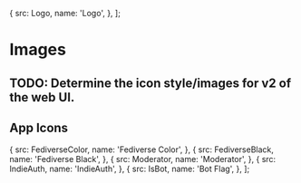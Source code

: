 

<Meta title="owncast/Style Guide/Images+Icons" />

  {
    src: Logo,
    name: 'Logo',
  },
];

# Images

## TODO: Determine the icon style/images for v2 of the web UI.

<ImageRow images={images} />

## App Icons

  {
    src: FediverseColor,
    name: 'Fediverse Color',
  },
  {
    src: FediverseBlack,
    name: 'Fediverse Black',
  },
  {
    src: Moderator,
    name: 'Moderator',
  },
  {
    src: IndieAuth,
    name: 'IndieAuth',
  },
  {
    src: IsBot,
    name: 'Bot Flag',
  },
];

<ImageRow images={icons} />
